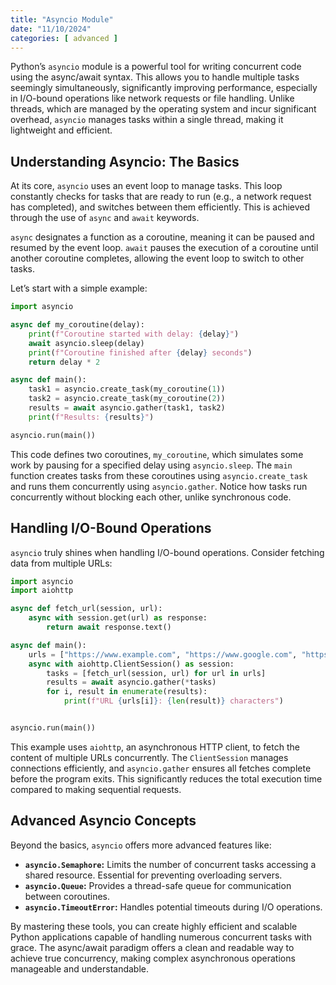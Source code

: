 ```yaml
---
title: "Asyncio Module"
date: "11/10/2024"
categories: [ advanced ]
---
```



Python's `asyncio` module is a powerful tool for writing concurrent code using the async/await syntax.  This allows you to handle multiple tasks seemingly simultaneously, significantly improving performance, especially in I/O-bound operations like network requests or file handling.  Unlike threads, which are managed by the operating system and incur significant overhead, `asyncio` manages tasks within a single thread, making it lightweight and efficient.

## Understanding Asyncio:  The Basics

At its core, `asyncio` uses an event loop to manage tasks. This loop constantly checks for tasks that are ready to run (e.g., a network request has completed), and switches between them efficiently.  This is achieved through the use of `async` and `await` keywords.

`async` designates a function as a coroutine, meaning it can be paused and resumed by the event loop. `await` pauses the execution of a coroutine until another coroutine completes, allowing the event loop to switch to other tasks.

Let's start with a simple example:

```python
import asyncio

async def my_coroutine(delay):
    print(f"Coroutine started with delay: {delay}")
    await asyncio.sleep(delay)
    print(f"Coroutine finished after {delay} seconds")
    return delay * 2

async def main():
    task1 = asyncio.create_task(my_coroutine(1))
    task2 = asyncio.create_task(my_coroutine(2))
    results = await asyncio.gather(task1, task2)
    print(f"Results: {results}")

asyncio.run(main())
```

This code defines two coroutines, `my_coroutine`, which simulates some work by pausing for a specified delay using `asyncio.sleep`.  The `main` function creates tasks from these coroutines using `asyncio.create_task` and runs them concurrently using `asyncio.gather`.  Notice how tasks run concurrently without blocking each other, unlike synchronous code.

## Handling I/O-Bound Operations

`asyncio` truly shines when handling I/O-bound operations. Consider fetching data from multiple URLs:

```python
import asyncio
import aiohttp

async def fetch_url(session, url):
    async with session.get(url) as response:
        return await response.text()

async def main():
    urls = ["https://www.example.com", "https://www.google.com", "https://www.python.org"]
    async with aiohttp.ClientSession() as session:
        tasks = [fetch_url(session, url) for url in urls]
        results = await asyncio.gather(*tasks)
        for i, result in enumerate(results):
            print(f"URL {urls[i]}: {len(result)} characters")


asyncio.run(main())
```

This example uses `aiohttp`, an asynchronous HTTP client, to fetch the content of multiple URLs concurrently. The `ClientSession` manages connections efficiently, and `asyncio.gather` ensures all fetches complete before the program exits.  This significantly reduces the total execution time compared to making sequential requests.


##  Advanced Asyncio Concepts

Beyond the basics, `asyncio` offers more advanced features like:

* **`asyncio.Semaphore`:** Limits the number of concurrent tasks accessing a shared resource.  Essential for preventing overloading servers.
* **`asyncio.Queue`:**  Provides a thread-safe queue for communication between coroutines.
* **`asyncio.TimeoutError`:**  Handles potential timeouts during I/O operations.


By mastering these tools, you can create highly efficient and scalable Python applications capable of handling numerous concurrent tasks with grace.  The async/await paradigm offers a clean and readable way to achieve true concurrency, making complex asynchronous operations manageable and understandable.

